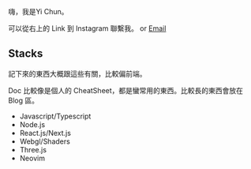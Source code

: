 
嗨，我是Yi Chun。

可以從右上的 Link 到 Instagram 聯繫我。 or [Email](mailto:oukalatte@gmail.com)

## Stacks

記下來的東西大概跟這些有關，比較偏前端。

Doc 比較像是個人的 CheatSheet，都是蠻常用的東西。比較長的東西會放在 Blog 區。

- Javascript/Typescript
- Node.js
- React.js/Next.js
- Webgl/Shaders
- Three.js
- Neovim

